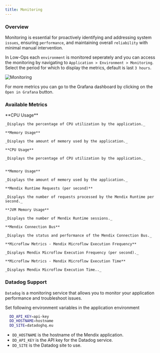 ```yaml
---
title: Monitoring
---
```


### Overview

Monitoring is essential for proactively identifying and addressing system `issues`, ensuring `performance`, and
maintaining overall `reliability` with minimal manual intervention.

In Low-Ops each `environment` is monitored seperately and you can access the monitoring by navigating to
`Application > Environment > Monitoring`. Select the period for which to display the metrics, default is last `3 hours`.

<img src="/img/monitoring.png" alt="Monitoring" className="image" />

For more metrics you can go to the Grafana dashboard by clicking on the `Open in Grafana` button.

### Available Metrics


<Tabs>
  <TabItem value="generic" label="Generic Application" default>
    **CPU Usage**

    _Displays the percentage of CPU utilization by the application._

    **Memory Usage**

    _Displays the amount of memory used by the application._

  </TabItem>
  <TabItem value="mendix" label="Mendix Application">

    **CPU Usage**

    _Displays the percentage of CPU utilization by the application._


    **Memory Usage**

    _Displays the amount of memory used by the application._

    **Mendix Runtime Requests (per second)**

    _Displays the number of requests processed by the Mendix Runtime per second._

    **JVM Memory Usage**

    _Displays the number of Mendix Runtime sessions._

    **Mendix Connection Bus**

    _Displays the status and performance of the Mendix Connection Bus._

    **Microflow Metrics - Mendix Microflow Execution Frequency**

    _Displays Mendix Microflow Execution Frequency (per second)._

    **Microflow Metrics - Mendix Microflow Execution Time**

    _Displays Mendix Microflow Execution Time.._

  </TabItem>
</Tabs>

### Datadog Support

`Datadog` is a monitoring service that allows you to monitor your application performance and troubleshoot issues.

Set following environment variables in the application environment

```bash
  DD_API_KEY=api-key
  DD_HOSTNAME=hostname
  DD_SITE=datadoghq.eu
```

- `DD_HOSTNAME` is the hostname of the Mendix application.
- `DD_API_KEY` is the API key for the Datadog service.
- `DD_SITE` is the Datadog site to use.
